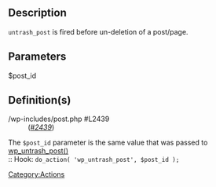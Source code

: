 == Description ==
<tt>untrash_post</tt> is fired before un-deletion of a post/page.<br />

== Parameters ==
$post_id

== Definition(s) == 
; /wp-includes/post.php #L2439 <br />
: ([http://core.trac.wordpress.org/browser/tags/3.5.1/wp-includes/post.php#L2439 ''#2439'']) 
The <tt>$post_id </tt> parameter is the same value that was passed to [[Function_Reference/wp_untrash_post|wp_untrash_post()]]<br />
:: Hook: <tt>do_action( 'wp_untrash_post', $post_id );</tt>

[[Category:Actions]]